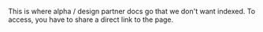 This is where alpha / design partner docs go that we don't want indexed. To access, you have to share a direct link to the page.
